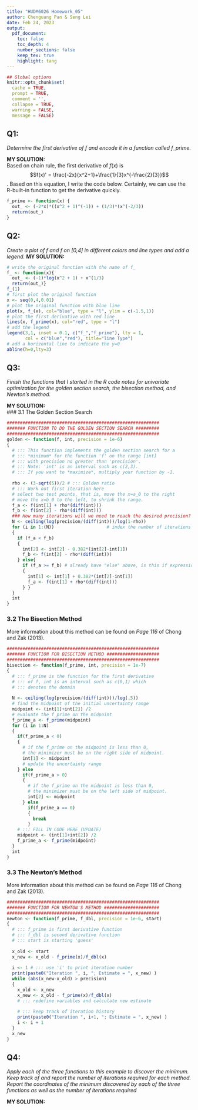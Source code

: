 ```yaml
---
title: "HUDM6026 Homework_05"
author: Chenguang Pan & Seng Lei
date: Feb 24, 2023
output:
  pdf_document:
    toc: false
    toc_depth: 4
    number_sections: false
    keep_tex: true
    highlight: tang
---
```


```r
## Global options
knitr::opts_chunk$set(
  cache = TRUE,
  prompt = TRUE,
  comment = '',
  collapse = TRUE,
  warning = FALSE,
  message = FALSE)
```

## Q1:
*Determine the first derivative of f and encode it in a function called f_prime.*  

**MY SOLUTION:**  
Based on chain rule, the first derivative of $f(x)$ is $$f(x)' = \frac{-2x}{x^2+1}+\frac{1}{3}x^{-\frac{2}{3}}$$. Based on this equation, I write the code below. Certainly, we can use the R-built-in function to get the derivative quickly.
```r
f_prime <- function(x) {
  out_ <- (-2*x)*((x^2 + 1)^(-1)) + (1/3)*(x^(-2/3))
  return(out_)
}
```  

## Q2:
*Create a plot of f and f on [0,4] in different colors and line types and add a legend.* 
**MY SOLUTION:**  
```r
# write the original function with the name of f_
f_ <- function(x){
  out_ <- (-1)*log(x^2 + 1) + x^(1/3)
  return(out_)}
f_(1)
# first plot the original function
x <- seq(0,4,0.01)
# plot the original function with blue line
plot(x, f_(x), col="blue", type = "l", ylim = c(-1.5,1))
# plot the first derivative with red line
lines(x, f_prime(x), col="red", type = "l")
# add the legend
legend(3,1, inset = 0.1, c("f_","f_prime"), lty = 1, 
       col = c("blue","red"), title="line Type")
# add a horizontal line to indicate the y=0
abline(h=0,lty=3)
```

## Q3:
*Finish the functions that I started in the R code notes for univariate optimization for the golden section search, the bisection method, and Newton’s method.*   

**MY SOLUTION:**  
### 3.1 The Golden Section Search  
```r
##########################################################
####### FUNCTION TO DO THE GOLDEN SECTION SEARCH #########
##########################################################
golden <- function(f, int, precision = 1e-6)
{
  # ::: This function implements the golden section search for a 
  # ::: *minimum* for the function 'f' on the range [int]
  # ::: with precision no greater than 'precision'.
  # ::: Note: 'int' is an interval such as c(2,3).
  # ::: If you want to *maximize*, multiply your function by -1.
  
  rho <- (3-sqrt(5))/2 # ::: Golden ratio
  # ::: Work out first iteration here
  # select two test points, that is, move the x=a_0 to the right
  # move the x=b_0 to the left, to shrink the range.
  f_a <- f(int[1] + rho*(diff(int)))
  f_b <- f(int[2] - rho*(diff(int)))
  ### How many iterations will we need to reach the desired precision?
  N <- ceiling(log(precision/(diff(int)))/log(1-rho))
  for (i in 1:(N))                    # index the number of iterations
  {
    if (f_a < f_b)  
    {
      int[2] <- int[2] - 0.382*(int[2]-int[1])
      f_b <- f(int[2] - rho*(diff(int)))
    } else{
      if (f_a >= f_b) # already have "else" above, is this if expression redundant?
      {
        int[1] <- int[1] + 0.382*(int[2]-int[1])
        f_a <- f(int[1] + rho*(diff(int)))
      } }
  }
  int
}
```  

### 3.2 The Bisection Method  
More information about this method can be found on *Page 116* of Chong and Zak (2013).
```r
##########################################################
####### FUNCTION FOR BISECTION METHOD ####################
##########################################################
bisection <- function(f_prime, int, precision = 1e-7)
{
  # ::: f_prime is the function for the first derivative
  # ::: of f, int is an interval such as c(0,1) which 
  # ::: denotes the domain
  
  N <- ceiling(log(precision/(diff(int)))/log(.5))
  # find the midpoint of the initial uncertainty range
  midpoint <- (int[1]+int[2]) /2
  # evaluate the f_prime on the midpoint
  f_prime_a <- f_prime(midpoint)
  for (i in 1:N)
  {
    if(f_prime_a < 0)
    {
      # if the f_prime on the midpoint is less than 0,
      # the minimizer must be on the right side of midpoint.
      int[1] <- midpoint
      # update the uncertainty range
    } else
      if(f_prime_a > 0)
      {
        # if the f_prime on the midpoint is less than 0,
        # the minimizer must be on the left side of midpoint.
        int[2] <- midpoint
      } else
        if(f_prime_a == 0)
        {
          break
        }
    # ::: FILL IN CODE HERE (UPDATE)
    midpoint <- (int[1]+int[2]) /2
    f_prime_a <- f_prime(midpoint)
  }
  int
}
```

### 3.3 The Newton's Method   
More information about this method can be found on *Page 116* of Chong and Zak (2013).
```r
##########################################################
####### FUNCTION FOR NEWTON'S METHOD #####################
##########################################################
newton <- function(f_prime, f_dbl, precision = 1e-6, start)
{
  # ::: f_prime is first derivative function
  # ::: f_dbl is second derivative function
  # ::: start is starting 'guess'
  
  x_old <- start
  x_new <- x_old - f_prime(x)/f_dbl(x)
  
  i <- 1 # ::: use 'i' to print iteration number
  print(paste0("Iteration ", i, "; Estimate = ", x_new) )
  while (abs(x_new-x_old) > precision)
  {
    x_old <- x_new
    x_new <- x_old - f_prime(x)/f_dbl(x)
    # ::: redefine variables and calculate new estimate
    
    # ::: keep track of iteration history
    print(paste0("Iteration ", i+1, "; Estimate = ", x_new) )
    i <- i + 1
  }
  x_new
}
```  

## Q4:
*Apply each of the three functions to this example to discover the minimum. Keep track of and report the number of iterations required for each method. Report the coordinates of the minimum discovered by each of the three functions as well as the number of iterations required*   

**MY SOLUTION:**  
```r

```








